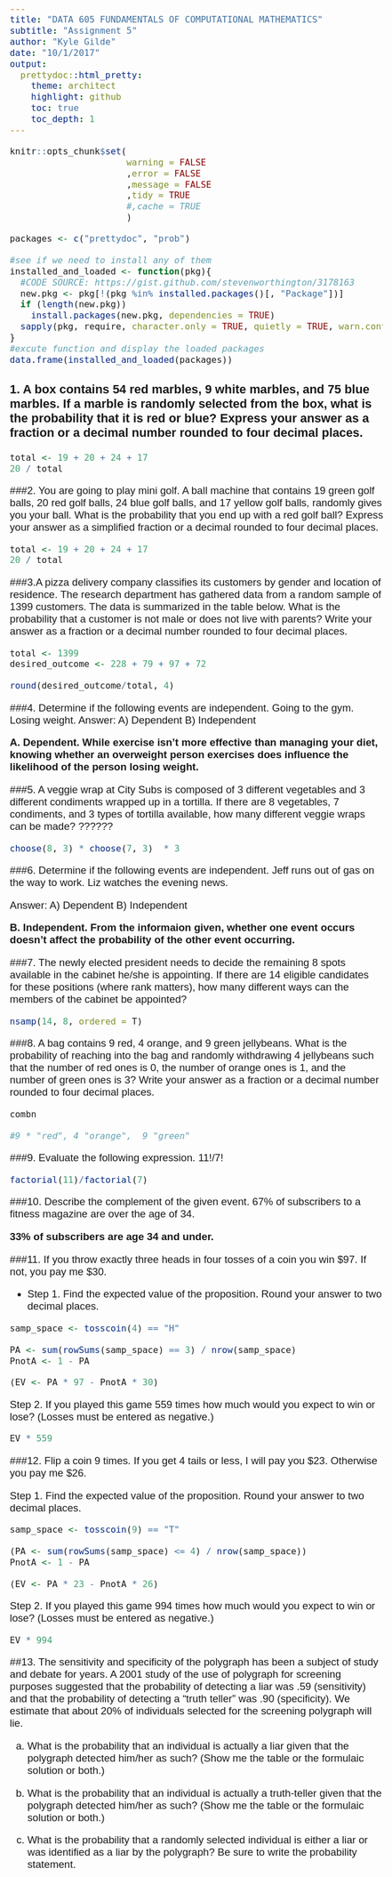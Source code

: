 ```yaml
---
title: "DATA 605 FUNDAMENTALS OF COMPUTATIONAL MATHEMATICS" 
subtitle: "Assignment 5"
author: "Kyle Gilde"
date: "10/1/2017"
output: 
  prettydoc::html_pretty:
    theme: architect
    highlight: github
    toc: true
    toc_depth: 1
---
```

<style type="text/css">
body{
  font-family: Helvetica;
  font-size: 14pt;
}
</style>
<body>
```r
knitr::opts_chunk$set(
                      warning = FALSE
                      ,error = FALSE
                      ,message = FALSE
                      ,tidy = TRUE
                      #,cache = TRUE
                      )
```


```r
packages <- c("prettydoc", "prob")

#see if we need to install any of them
installed_and_loaded <- function(pkg){
  #CODE SOURCE: https://gist.github.com/stevenworthington/3178163
  new.pkg <- pkg[!(pkg %in% installed.packages()[, "Package"])]
  if (length(new.pkg)) 
    install.packages(new.pkg, dependencies = TRUE)
  sapply(pkg, require, character.only = TRUE, quietly = TRUE, warn.conflicts = FALSE)
}
#excute function and display the loaded packages
data.frame(installed_and_loaded(packages))
```

### 1. A box contains 54 red marbles, 9 white marbles, and 75 blue marbles. If a marble is randomly selected from the box, what is the probability that it is red or blue? Express your answer as a fraction or a decimal number rounded to four decimal places.

```r
total <- 19 + 20 + 24 + 17
20 / total
```

###2. You are going to play mini golf. A ball machine that contains 19 green golf balls, 20 red golf balls, 24 blue golf balls, and 17 yellow golf balls, randomly gives you your ball. What is the probability that you end up with a red golf ball? Express your answer as a simplified fraction or a decimal rounded to four decimal places.

```r
total <- 19 + 20 + 24 + 17
20 / total
```

###3.A pizza delivery company classifies its customers by gender and location of residence. The research department has gathered data from a random sample of 1399 customers. The data is summarized in the table below. What is the probability that a customer is not male or does not live with parents? Write your answer as a fraction or a decimal number rounded to four decimal places.

```r
total <- 1399
desired_outcome <- 228 + 79 + 97 + 72

round(desired_outcome/total, 4)
```

###4. Determine if the following events are independent.
Going to the gym. Losing weight.
Answer: A) Dependent B) Independent

**A. Dependent. While exercise isn't more effective than managing your diet, knowing whether an overweight person exercises does influence the likelihood of the person losing weight.**

###5. A veggie wrap at City Subs is composed of 3 different vegetables and 3 different condiments wrapped up in a tortilla. If there are 8 vegetables, 7 condiments, and 3 types of tortilla available, how many different veggie wraps can be made?
??????

```r
choose(8, 3) * choose(7, 3)  * 3
```

###6. Determine if the following events are independent.
Jeff runs out of gas on the way to work. Liz watches the evening news.

Answer: A) Dependent B) Independent

**B. Independent. From the informaion given, whether one event occurs doesn't affect the probability of the other event occurring.**

###7. The newly elected president needs to decide the remaining 8 spots available in the cabinet he/she is appointing. If there are 14 eligible candidates for these positions (where rank matters), how many different ways can the members of the cabinet be appointed?

```r
nsamp(14, 8, ordered = T)
```


###8. A bag contains 9 red, 4 orange, and 9 green jellybeans. What is the probability of reaching into the bag and randomly withdrawing 4 jellybeans such that the number of red ones is 0, the number of orange ones is 1, and the number of green ones is 3? Write your answer as a fraction or a decimal number rounded to four decimal places.

```r
combn

#9 * "red", 4 "orange",  9 "green"

```

###9. Evaluate the following expression.
$11!/7!$

```r
factorial(11)/factorial(7)
```

###10. Describe the complement of the given event.
67% of subscribers to a fitness magazine are over the age of 34.

**33% of subscribers are age 34 and under.**

###11. If you throw exactly three heads in four tosses of a coin you win $97. If not, you pay me $30.

+ Step 1. Find the expected value of the proposition. Round your answer to two decimal places.

```r
samp_space <- tosscoin(4) == "H"

PA <- sum(rowSums(samp_space) == 3) / nrow(samp_space)
PnotA <- 1 - PA

(EV <- PA * 97 - PnotA * 30)

```


Step 2. If you played this game 559 times how much would you expect to win or lose? (Losses must be entered as negative.)

```r
EV * 559
```



###12. Flip a coin 9 times. If you get 4 tails or less, I will pay you $23. Otherwise you pay me $26.

Step 1. Find the expected value of the proposition. Round your answer to two decimal places.

```r
samp_space <- tosscoin(9) == "T"

(PA <- sum(rowSums(samp_space) <= 4) / nrow(samp_space))
PnotA <- 1 - PA

(EV <- PA * 23 - PnotA * 26)

```

Step 2. If you played this game 994 times how much would you expect to win or lose? (Losses must be entered as negative.)

```r
EV * 994
```


##13. The sensitivity and specificity of the polygraph has been a subject of study and debate for years. A 2001 study of the use of polygraph for screening purposes suggested that the probability of detecting a liar was .59 (sensitivity) and that the probability of detecting a "truth teller" was .90 (specificity). We estimate that about 20% of individuals selected for the screening polygraph will lie. 

a. What is the probability that an individual is actually a liar given that the polygraph detected him/her as such? (Show me the table or the formulaic solution or both.) 

b. What is the probability that an individual is actually a truth-teller given that the polygraph detected him/her as such? (Show me the table or the formulaic solution or both.) 

c. What is the probability that a randomly selected individual is either a liar or was identified as a liar by the polygraph? Be sure to write the probability statement.

</body>